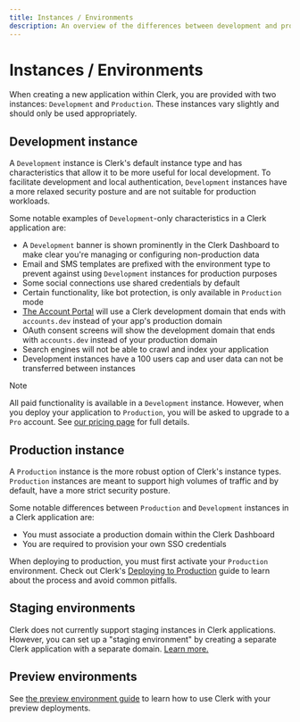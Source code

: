 ```yaml
---
title: Instances / Environments
description: An overview of the differences between development and production instances.
---
```


# Instances / Environments

When creating a new application within Clerk, you are provided with two instances: `Development` and `Production`.  These instances vary slightly and should only be used appropriately.

## Development instance

A `Development` instance is Clerk's default instance type and has characteristics that allow it to be more useful for local development. To facilitate development and local authentication, `Development` instances have a more relaxed security posture and are not suitable for production workloads.

Some notable examples of `Development`-only characteristics in a Clerk application are:

- A `Development` banner is shown prominently in the Clerk Dashboard to make clear you're managing or configuring non-production data
- Email and SMS templates are prefixed with the environment type to prevent against using `Development` instances for production purposes
- Some social connections use shared credentials by default
- Certain functionality, like bot protection, is only available in `Production` mode
- [The Account Portal](/docs/customization/account-portal//overview) will use a Clerk development domain that ends with `accounts.dev` instead of your app's production domain
- OAuth consent screens will show the development domain that ends with `accounts.dev` instead of your production domain
- Search engines will not be able to crawl and index your application
- Development instances have a 100 users cap and user data can not be transferred between instances

> [!NOTE]
> All paid functionality is available in a `Development` instance. However, when you deploy your application to `Production`, you will be asked to upgrade to a `Pro` account. See [our pricing page](/pricing) for full details.

## Production instance

A `Production` instance is the more robust option of Clerk's instance types. `Production` instances are meant to support high volumes of traffic and by default, have a more strict security posture.

Some notable differences between `Production` and `Development` instances in a Clerk application are:

- You must associate a production domain within the Clerk Dashboard
- You are required to provision your own SSO credentials

When deploying to production, you must first activate your `Production` environment. Check out Clerk's [Deploying to Production](/docs/deployments/overview#deploying-to-production) guide to learn about the process and avoid common pitfalls.

## Staging environments

Clerk does not currently support staging instances in Clerk applications. However, you can set up a "staging environment" by creating a separate Clerk application with a separate domain. [Learn more.](/docs/deployments/set-up-staging)

## Preview environments

See [the preview environment guide](/docs/deployments/set-up-preview-environment) to learn how to use Clerk with your preview deployments.

